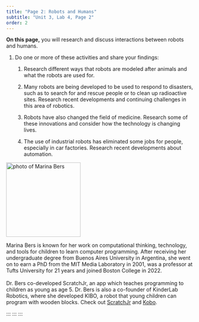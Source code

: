 ```yaml
---
title: "Page 2: Robots and Humans"
subtitle: "Unit 3, Lab 4, Page 2"
order: 2
---
```


::: learn
**On this page,** you will research and discuss
interactions between robots and humans.
:::

::: {#first .forYouToDo}
<ol>

<li>

Do one or more of these activities and share your findings:

<ol>

<li>

Research different ways that robots are modeled after animals 
and what the robots are used for. 

</li>

<li>

Many robots are being developed to be used to respond to disasters, such
as to search for and rescue people or to clean up radioactive sites.
Research recent developments and continuing challenges in this area of
robotics.


</li>

<li>

Robots have also changed the field of medicine. Research some of these
innovations and consider how the technology is changing lives.


</li>

<li>The use of industrial robots has eliminated some jobs for people,
especially in car factories. Research recent developments about
automation.</li>

</ol>

</li>

</ol>
:::

::: vocabFullWidth

<img src="/img/atwork/Marina_Bers.JPG" title="photo of Marina Bers" alt="photo of Marina Bers" class="noshadow" height="200px"/>


Marina Bers is known for her work on computational thinking,
technology, and tools for children to learn computer programming. After
receiving her undergraduate degree from Buenos Aires University in
Argentina, she went on to earn a PhD from the MIT Media Laboratory in
2001, was a professor at Tufts University for 21 years and joined Boston
College in 2022. <br><br> Dr. Bers co-developed ScratchJr, an app which
teaches programming to children as young as age 5. Dr. Bers is also a
co-founder of KinderLab Robotics, where she developed KIBO, a robot that
young children can program with wooden blocks. Check out
<a href="https://www.scratchjr.org/" title="ScratchJr Website" target="_blank">ScratchJr</a>
and
<a href="https://kinderlabrobotics.com/kibo/" title="Kobo Website" target="_blank">Kobo</a>.
:::

:::
:::
:::
